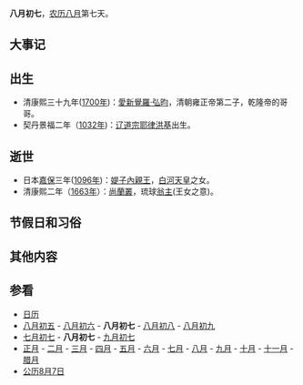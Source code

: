 {{Lunar08Calendar}}
'''八月初七'''，[[农历|农历]][[八月_(农历)|八月]]第七天。

==大事记==

==出生==
*清康熙三十九年([[1700年|1700年]])：[[愛新覺羅·弘昀|愛新覺羅·弘昀]]，清朝雍正帝第二子，乾隆帝的哥哥。
*契丹景福二年（[[1032年|1032年]])：[[辽道宗|辽道宗]][[耶律洪基|耶律洪基]]出生。

==逝世==
*日本[[嘉保|嘉保]]三年([[1096年|1096年]])：[[媞子內親王|媞子內親王]]，[[白河天皇|白河天皇]]之女。
*清康熙二年（[[1663年|1663年]]）：[[尚蘭叢|尚蘭叢]]，琉球[[翁主|翁主]](王女之意)。

==节假日和习俗==

==其他内容==

==参看==
*[[历史上的今天|日历]]
*[[八月初五|八月初五]] - [[八月初六|八月初六]] - '''八月初七''' - [[八月初八|八月初八]] - [[八月初九|八月初九]]
*[[七月初七|七月初七]] - '''八月初七''' - [[九月初七|九月初七]]
*[[正月|正月]] - [[二月_(农历)|二月]] - [[三月_(农历)|三月]] - [[四月_(农历)|四月]] - [[五月_(农历)|五月]] - [[六月_(农历)|六月]] - [[七月_(农历)|七月]] - [[八月_(农历)|八月]] - [[九月_(农历)|九月]] - [[十月_(农历)|十月]] - [[十一月_(农历)|十一月]] - [[腊月|腊月]]
*[[公历|公历]][[8月7日|8月7日]]